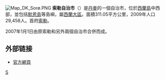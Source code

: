 [[File:Map_DK_Sorø.PNG|right]]
'''索勒自治市'''（{{lang-da|Sorø kommune}}）是[[丹麥|丹麥]]的一個自治市，位於[[西蘭島|西蘭島]]中西部，並包括[[默恩島|默恩島]]等島嶼，屬[[西蘭大區|西蘭大區]]。面積311.05平方公里，2009年人口29,458人。首府[[索勒|索勒]]。

2007年1月1日由原索勒和另外兩個自治市合併而成。
==外部链接==
* [http://www.soroe.dk/ 官方網頁] {{Wayback|url=http://www.soroe.dk/ |date=20060908021135 }}
{{丹麥自治市}}
[[Category:丹麥市鎮|S]]